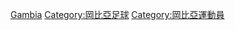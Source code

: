 {{Commonscat|Association football players from Gambia}}

[[Category:各国足球运动员|Gambia]]
[[Category:岡比亞足球|Category:岡比亞足球]]
[[Category:岡比亞運動員|Category:岡比亞運動員]]